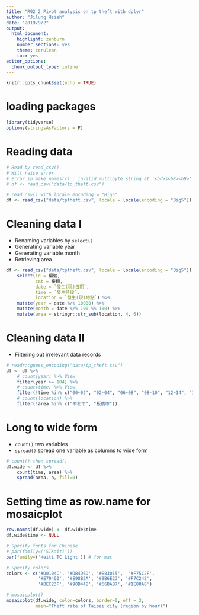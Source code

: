 ```yaml
---
title: "R02_2 Pivot analysis on tp theft with dplyr"
author: "Jilung Hsieh"
date: "2019/9/2"
output:
  html_document:
    highlight: zenburn
    number_sections: yes
    theme: cerulean
    toc: yes
editor_options:
  chunk_output_type: inline
---
```


```r
knitr::opts_chunk$set(echo = TRUE)
```


# loading packages
```r
library(tidyverse)
options(stringsAsFactors = F)
```

# Reading data
```r
# Read by read_csv()
# Will raise error
# Error in make.names(x) : invalid multibyte string at '<bd>s<b8><b9>'
# df <- read_csv("data/tp_theft.csv")

# read_csv() with locale encoding = "Big5"
df <- read_csv("data/tptheft.csv", locale = locale(encoding = "Big5"))
```


# Cleaning data I
- Renaming variables by `select()`
- Generating variable year
- Generating variable month
- Retrieving area
```r
df <- read_csv("data/tptheft.csv", locale = locale(encoding = "Big5")) %>% 
    select(id = 編號, 
           cat = 案類, 
           date = `發生(現)日期`, 
           time = `發生時段`, 
           location = `發生(現)地點`) %>%
    mutate(year = date %/% 10000) %>%
    mutate(month = date %/% 100 %% 100) %>%
    mutate(area = stringr::str_sub(location, 4, 6))
```

# Cleaning data II
- Filtering out irrelevant data records

```r
# readr::guess_encoding("data/tp_theft.csv")
df <- df %>%
    # count(year) %>% View
    filter(year >= 104) %>%
    # count(time) %>% View
    filter(!time %in% c("00~02", "02~04", "06~08", "08~10", "12~14", "14~16", "18~20", "20~22")) %>%
    # count(location) %>%
    filter(!area %in% c("中和市", "板橋市"))
```


# Long to wide form
- `count()` two variables
- `spread()` spread one variable as columns to wide form

```r
# count() then spread()
df.wide <- df %>% 
    count(time, area) %>%
    spread(area, n, fill=0) 
```


# Setting time as row.name for mosaicplot
```r
row.names(df.wide) <- df.wide$time
df.wide$time <- NULL
```




```r

# Specify fonts for Chinese
# par(family=('STKaiti')) 
par(family=('Heiti TC Light')) # for mac

# Specify colors
colors <- c('#D0104C', '#DB4D6D', '#E83015',  '#F75C2F',
            '#E79460', '#E98B2A', '#9B6E23', '#F7C242',
            '#BEC23F', '#90B44B', '#66BAB7', '#1E88A8')

# mosaicplot()
mosaicplot(df.wide, color=colors, border=0, off = 3,
           main="Theft rate of Taipei city (region by hour)")

```
